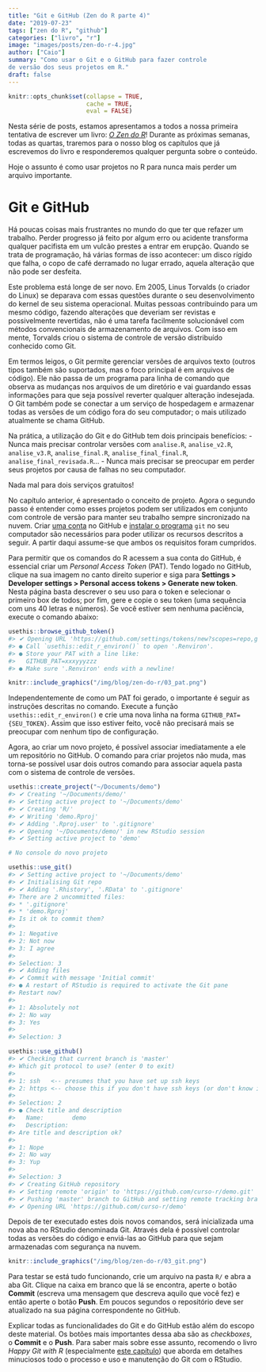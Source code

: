 ```yaml
---
title: "Git e GitHub (Zen do R parte 4)"
date: "2019-07-23"
tags: ["zen do R", "github"]
categories: ["livro", "r"]
image: "images/posts/zen-do-r-4.jpg"
author: ["Caio"]
summary: "Como usar o Git e o GitHub para fazer controle
de versão dos seus projetos em R."
draft: false
---
```


```r
knitr::opts_chunk$set(collapse = TRUE, 
                      cache = TRUE, 
                      eval = FALSE)
```

Nesta série de posts, estamos apresentamos a todos a nossa primeira tentativa de
escrever um livro: [*O Zen do R*](https://curso-r.github.io/zen-do-r/)! Durante
as próximas semanas, todas as quartas, traremos para o nosso blog os capítulos
que já escrevemos do livro e responderemos qualquer pergunta sobre o conteúdo.

Hoje o assunto é como usar projetos no R para nunca mais perder um arquivo
importante.

# Git e GitHub

Há poucas coisas mais frustrantes no mundo do que ter que refazer um trabalho.
Perder progresso já feito por algum erro ou acidente transforma qualquer
pacifista em um vulcão prestes a entrar em erupção. Quando se trata de
programação, há várias formas de isso acontecer: um disco rígido que falha, o
copo de café derramado no lugar errado, aquela alteração que não pode ser
desfeita.

Este problema está longe de ser novo. Em 2005, Linus Torvalds (o criador do
Linux) se deparava com essas questões durante o seu desenvolvimento do kernel
de seu sistema operacional. Muitas pessoas contribuindo para um mesmo código,
fazendo alterações que deveriam ser revistas e possivelmente revertidas, não é
uma tarefa facilmente solucionável com métodos convencionais de armazenamento de
arquivos. Com isso em mente, Torvalds criou o sistema de controle de versão
distribuído conhecido como Git.

Em termos leigos, o Git permite gerenciar versões de arquivos texto (outros
tipos também são suportados, mas o foco principal é em arquivos de código). Ele
não passa de um programa para linha de comando que observa as mudanças nos
arquivos de um diretório e vai guardando essas informações para que seja
possível reverter qualquer alteração indesejada. O Git também pode se conectar
a um serviço de hospedagem e armazenar todas as versões de um código fora
do seu computador; o mais utilizado atualmente se chama GitHub.

Na prática, a utilização do Git e do GitHub tem dois principais benefícios:
- Nunca mais precisar controlar versões com `analise.R`, `analise_v2.R`,
`analise_v3.R`, `analise_final.R`, `analise_final_final.R`,
`analise_final_revisada.R`...
- Nunca mais precisar se preocupar em perder seus projetos por causa de falhas
no seu computador.

Nada mal para dois serviços gratuitos!

No capítulo anterior, é apresentado o conceito de projeto. Agora o segundo passo
é entender como esses projetos podem ser utilizados em conjunto com controle de
versão para manter seu trabalho sempre sincronizado na nuvem. Criar
[uma conta](https://github.com/join) no GitHub e
[instalar o programa](https://git-scm.com/downloads) `git` no seu computador são
necessários para poder utilizar os recursos descritos a seguir. A partir daqui
assume-se que ambos os requisitos foram cumpridos.

Para permitir que os comandos do R acessem a sua conta do GitHub, é essencial
criar um *Personal Access Token* (PAT). Tendo logado no GitHub, clique na sua
imagem no canto direito superior e siga para
**Settings > Developer settings > Personal access tokens > Generate new token**.
Nesta página basta descrever o seu uso para o token e selecionar o primeiro box
de todos; por fim, gere e copie o seu token (uma sequência com uns 40 letras e
números). Se você estiver sem nenhuma paciência, execute o comando abaixo:

```r
usethis::browse_github_token()
#> ✔ Opening URL 'https://github.com/settings/tokens/new?scopes=repo,gist&description=R:GITHUB_PAT'
#> ● Call `usethis::edit_r_environ()` to open '.Renviron'.
#> ● Store your PAT with a line like:
#>   GITHUB_PAT=xxxyyyzzz
#> ● Make sure '.Renviron' ends with a newline!
```

```r
knitr::include_graphics("/img/blog/zen-do-r/03_pat.png")
```

Independentemente de como um PAT foi gerado, o importante é seguir as instruções
descritas no comando. Execute a função `usethis::edit_r_environ()` e crie uma
nova linha na forma `GITHUB_PAT={SEU_TOKEN}`. Assim que isso estiver feito, você
não precisará mais se preocupar com nenhum tipo de configuração.

Agora, ao criar um novo projeto, é possível associar imediatamente a ele um
repositório no GitHub. O comando para criar projetos não muda, mas torna-se
possível usar dois outros comando para associar aquela pasta com o sistema de
controle de versões.

```r
usethis::create_project("~/Documents/demo")
#> ✔ Creating '~/Documents/demo/'
#> ✔ Setting active project to '~/Documents/demo'
#> ✔ Creating 'R/'
#> ✔ Writing 'demo.Rproj'
#> ✔ Adding '.Rproj.user' to '.gitignore'
#> ✔ Opening '~/Documents/demo/' in new RStudio session
#> ✔ Setting active project to 'demo' 

# No console do novo projeto

usethis::use_git()
#> ✔ Setting active project to '~/Documents/demo'
#> ✔ Initialising Git repo
#> ✔ Adding '.Rhistory', '.RData' to '.gitignore'
#> There are 2 uncommitted files:
#> * '.gitignore'
#> * 'demo.Rproj'
#> Is it ok to commit them?
#> 
#> 1: Negative
#> 2: Not now
#> 3: I agree
#> 
#> Selection: 3
#> ✔ Adding files
#> ✔ Commit with message 'Initial commit'
#> ● A restart of RStudio is required to activate the Git pane
#> Restart now?
#> 
#> 1: Absolutely not
#> 2: No way
#> 3: Yes
#> 
#> Selection: 3

usethis::use_github()
#> ✔ Checking that current branch is 'master'
#> Which git protocol to use? (enter 0 to exit) 
#> 
#> 1: ssh   <-- presumes that you have set up ssh keys
#> 2: https <-- choose this if you don't have ssh keys (or don't know if you do)
#> 
#> Selection: 2
#> ● Check title and description
#>   Name:        demo
#>   Description: 
#> Are title and description ok?
#> 
#> 1: Nope
#> 2: No way
#> 3: Yup
#> 
#> Selection: 3
#> ✔ Creating GitHub repository
#> ✔ Setting remote 'origin' to 'https://github.com/curso-r/demo.git'
#> ✔ Pushing 'master' branch to GitHub and setting remote tracking branch
#> ✔ Opening URL 'https://github.com/curso-r/demo'
```

Depois de ter executado estes dois novos comandos, será inicializada uma nova
aba no RStudio denominada Git. Através dela é possível controlar todas as
versões do código e enviá-las ao GitHub para que sejam armazenadas com segurança
na nuvem.

```r
knitr::include_graphics("/img/blog/zen-do-r/03_git.png")
```

Para testar se está tudo funcionando, crie um arquivo na pasta `R/` e abra a aba
Git. Clique na caixa em branco que lá se encontra, aperte o botão **Commit**
(escreva uma mensagem que descreva aquilo que você fez) e então aperte o botão
**Push**. Em poucos segundos o repositório deve ser atualizado na sua página
correspondente no GitHub.

Explicar todas as funcionalidades do Git e do GitHub estão além do escopo deste
material. Os botões mais importantes dessa aba são as *checkboxes*, o **Commit**
e o **Push**. Para saber mais sobre esse assunto, recomendo o livro
*Happy Git with R* (especialmente
[este capítulo](https://happygitwithr.com/existing-github-last.html)) que aborda
em detalhes minuciosos todo o processo e uso e manutenção do Git com o RStudio.
